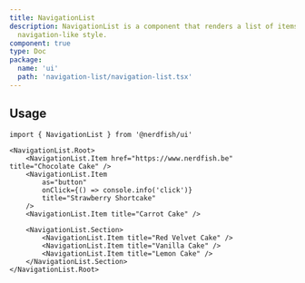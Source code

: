 ```yaml
---
title: NavigationList
description: NavigationList is a component that renders a list of items with a
  navigation-like style.
component: true
type: Doc
package:
  name: 'ui'
  path: 'navigation-list/navigation-list.tsx'
---
```


<ComponentExample src="/src/components/examples/navigation-list/demo.tsx">
	<NavigationListDemo />
</ComponentExample>

## Usage

```tsx
import { NavigationList } from '@nerdfish/ui'
```

```tsx
<NavigationList.Root>
	<NavigationList.Item href="https://www.nerdfish.be" title="Chocolate Cake" />
	<NavigationList.Item
		as="button"
		onClick={() => console.info('click')}
		title="Strawberry Shortcake"
	/>
	<NavigationList.Item title="Carrot Cake" />

	<NavigationList.Section>
		<NavigationList.Item title="Red Velvet Cake" />
		<NavigationList.Item title="Vanilla Cake" />
		<NavigationList.Item title="Lemon Cake" />
	</NavigationList.Section>
</NavigationList.Root>
```
